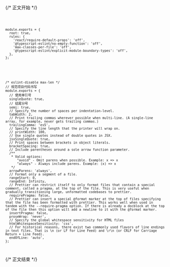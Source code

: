 
{/* 正文开始 */}

<Article>

<Code lang='javascript' names='.eslintrc.js'>

```
module.exports = {
  root: true,
  rules: {
    'react/require-default-props': 'off',
    '@typescript-eslint/no-empty-function': 'off',
    'max-classes-per-file': 'off',
    '@typescript-eslint/explicit-module-boundary-types': 'off',
  },
};
```

</Code>

<Code lang='javascript' names='prettier.config.js'>

```
/* eslint-disable max-len */
// 规范项目代码书写
module.exports = {
  // 使用单引号
  singleQuote: true,
  // 结尾分号
  semi: true,
  // Specify the number of spaces per indentation-level.
  tabWidth: 2,
  // Print trailing commas wherever possible when multi-line. (A single-line array, for example, never gets trailing commas.)
  trailingComma: 'es5',
  // Specify the line length that the printer will wrap on.
  // printWidth: 100,
  // Use single quotes instead of double quotes in JSX.
  jsxSingleQuote: true,
  // Print spaces between brackets in object literals.
  bracketSpacing: true,
  // Include parentheses around a sole arrow function parameter.
  /**
   * Valid options:
      "avoid" - Omit parens when possible. Example: x => x
      "always" - Always include parens. Example: (x) => x
   */
  arrowParens: 'always',
  // Format only a segment of a file.
  rangeStart: 0,
  rangeEnd: Infinity,
  // Prettier can restrict itself to only format files that contain a special comment, called a pragma, at the top of the file. This is very useful when gradually transitioning large, unformatted codebases to prettier.
  requirePragma: false,
  // Prettier can insert a special @format marker at the top of files specifying that the file has been formatted with prettier. This works well when used in tandem with the --require-pragma option. If there is already a docblock at the top of the file then this option will add a newline to it with the @format marker.
  insertPragma: false,
  proseWrap: 'never',
  // Specify the global whitespace sensitivity for HTML files
  htmlWhitespaceSensitivity: 'css',
  // For historical reasons, there exist two commonly used flavors of line endings in text files. That is \n (or LF for Line Feed) and \r\n (or CRLF for Carriage Return + Line Feed).
  endOfLine: 'auto',
};
```

</Code>

</Article>

{/* 正文结束 */}
